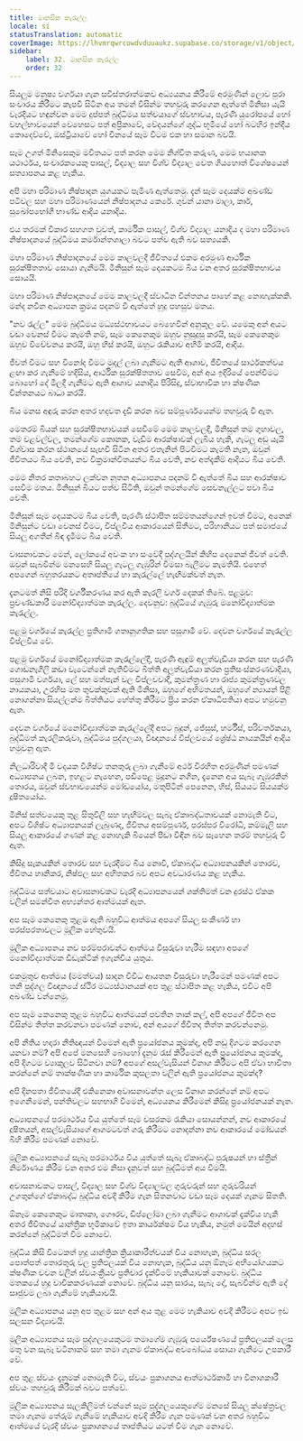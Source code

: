 ```yaml
---
title: මානසික කැරැල්ල
locale: si
statusTranslation: automatic
coverImage: https://lhvmrqwrcowdvduuaukz.supabase.co/storage/v1/object/public/strapi-uploads/small_cover-educacion-fundamental.webp-2d51a7828a2b1309555be27f7e2a61a0.webp
sidebar:
    label: 32. මානසික කැරැල්ල
    order: 32
---
```

සියලුම මනුෂ්‍ය වර්ගයා ගැන සවිස්තරාත්මකව අධ්‍යයනය කිරීමේ අරමුණින් ලොව පුරා සංචාරය කිරීමට කැපවී සිටින අය තමන් විසින්ම තහවුරු කරගෙන ඇත්තේ මිනිසා යැයි වැරදියට හඳුන්වන මෙම දුප්පත් බුද්ධිමය සත්වයාගේ ස්වභාවය, පැරණි යුරෝපයේ හෝ වහල්භාවයෙන් වෙහෙසට පත් අප්‍රිකාවේ, වේදයන්ගේ ශුද්ධ භූමියේ හෝ බටහිර ඉන්දීය කොදෙව්වේ, ඔස්ට්‍රියාවේ හෝ චීනයේ සෑම විටම එක හා සමාන බවයි.

සෑම උගත් මිනිසෙකුම මවිතයට පත් කරන මෙම නිශ්චිත කරුණ, මෙම භයානක යථාර්ථය, සංචාරකයෙකු පාසල්, විද්‍යාල සහ විශ්ව විද්‍යාල වෙත ගියහොත් විශේෂයෙන් සත්‍යාපනය කළ හැකිය.

අපි මහා පරිමාණ නිෂ්පාදන යුගයකට පැමිණ ඇත්තෙමු. දැන් සෑම දෙයක්ම අඛණ්ඩ පටිවල සහ මහා පරිමාණයෙන් නිෂ්පාදනය කෙරේ. ගුවන් යානා මාලා, කාර්, සුඛෝපභෝගී භාණ්ඩ ආදිය යනාදිය.

එය තරමක් විකාර සහගත වුවත්, කාර්මික පාසල්, විශ්ව විද්‍යාල යනාදිය ද මහා පරිමාණ නිෂ්පාදනයේ බුද්ධිමය කර්මාන්තශාලා බවට පත්ව ඇති බව සත්‍යයකි.

මහා පරිමාණ නිෂ්පාදනයේ මෙම කාලවලදී ජීවිතයේ එකම අරමුණ ආර්ථික සුරක්ෂිතතාව සොයා ගැනීමයි. මිනිසුන් සෑම දෙයකටම බිය වන අතර සුරක්ෂිතභාවය සොයයි.

මහා පරිමාණ නිෂ්පාදනයේ මෙම කාලවලදී ස්වාධීන චින්තනය පාහේ කළ නොහැක්කකි. මන්ද නවීන අධ්‍යාපන ක්‍රමය පදනම් වී ඇත්තේ හුදු පහසුව මතය.

"නව රැල්ල" මෙම බුද්ධිමය මධ්‍යස්ථභාවයට බෙහෙවින් අනුකූල වේ. යමෙකු අන් අයට වඩා වෙනස් වීමට කැමති නම්, සෑම කෙනෙකුම ඔහුව නුසුදුසු කරයි, සෑම කෙනෙකුම ඔහුව විවේචනය කරයි, ඔහු හිස් කරයි, ඔහුට රැකියාව අහිමි කරයි, ආදිය.

ජීවත් වීමට සහ විනෝද වීමට මුදල් ලබා ගැනීමට ඇති ආශාව, ජීවිතයේ සාර්ථකත්වය ළඟා කර ගැනීමේ හදිසිය, ආර්ථික සුරක්ෂිතතාව සෙවීම, අන් අය ඉදිරියේ පෙන්වීමට බොහෝ දේ මිලදී ගැනීමට ඇති ආශාව යනාදිය පිරිසිදු, ස්වාභාවික හා ක්ෂණික චින්තනයට බාධා කරයි.

බිය මනස අඳුරු කරන අතර හදවත දැඩි කරන බව සම්පූර්ණයෙන්ම තහවුරු වී ඇත.

මෙතරම් බියක් සහ සුරක්ෂිතභාවයක් සෙවීමේ මෙම කාලවලදී, මිනිසුන් තම ගුහාවල, තම වළවල්වල, තමන්ගේම කොනක, වැඩිම ආරක්ෂාවක් ලැබිය හැකි, ගැටලු අඩු යැයි විශ්වාස කරන ස්ථානයේ සැඟවී සිටින අතර එතැනින් පිටවීමට කැමති නැත, ඔවුන් ජීවිතයට බිය වෙති, නව වික්‍රමාන්විතයන්ට බිය වෙති, නව අත්දැකීම් ආදියට බිය වෙති.

මෙම නිතර කතාබහට ලක්වන නූතන අධ්‍යාපනය පදනම් වී ඇත්තේ බිය සහ ආරක්ෂාව සෙවීම මතය. මිනිසුන් බියට පත්ව සිටිති, ඔවුන් තමන්ගේම සෙවනැල්ලට පවා බිය වෙති.

මිනිසුන් සෑම දෙයකටම බිය වෙති, පැරණි ස්ථාපිත සම්මතයන්ගෙන් ඉවත් වීමට, අනෙක් මිනිසුන්ට වඩා වෙනස් වීමට, විප්ලවීය ආකාරයෙන් සිතීමට, පරිහානියට පත් සමාජයේ සියලු අගතීන් බිඳ දැමීමට බිය වෙති.

වාසනාවකට මෙන්, ලෝකයේ අවංක හා සංවේදී පුද්ගලයින් කිහිප දෙනෙක් ජීවත් වෙති. ඔවුන් සැබවින්ම මනසෙහි සියලු ගැටලු ගැඹුරින් විමසා බැලීමට කැමතියි. එහෙත් අපගෙන් බහුතරයකට අතෘප්තියේ හා කැරැල්ලේ හැඟීමක්වත් නැත.

දැනටමත් නිසි පරිදි වර්ගීකරණය කර ඇති කැරලි වර්ග දෙකක් තිබේ. පළමුව: ප්‍රචණ්ඩකාරී මනෝවිද්‍යාත්මක කැරැල්ල. දෙවනුව: බුද්ධියේ ගැඹුරු මනෝවිද්‍යාත්මක කැරැල්ල.

පළමු වර්ගයේ කැරැල්ල ප්‍රතිගාමී ගතානුගතික සහ පසුගාමී වේ. දෙවන වර්ගයේ කැරැල්ල විප්ලවීය වේ.

පළමු වර්ගයේ මනෝවිද්‍යාත්මක කැරැල්ලේදී, පැරණි ඇඳුම් අලුත්වැඩියා කරන සහ පැරණි ගොඩනැගිලි කඩා වැටෙන්නේ නැතිවීමට බිත්ති අලුත්වැඩියා කරන ප්‍රතිසංස්කරණවාදියා, පසුගාමී වර්ගයා, ලේ සහ මත්පැන් වල විප්ලවවාදී, කුමන්ත්‍රණ හා රාජ්‍ය කුමන්ත්‍රණවල නායකයා, උරහිස මත තුවක්කුවක් ඇති මිනිසා, ඔහුගේ අභිමතයන්, ඔහුගේ න්‍යායන් පිළි නොගන්නා සියල්ලන්ම බිත්තියට හේත්තු කිරීමට ප්‍රිය කරන ඒකාධිපතියා අපට හමුවනු ඇත.

දෙවන වර්ගයේ මනෝවිද්‍යාත්මක කැරැල්ලේදී අපට බුදුන්, ජේසුස්, හර්මීස්, පරිවර්තකයා, බුද්ධිමත් කැරලිකරුවා, බුද්ධිමය පුද්ගලයා, විඥානයේ විප්ලවයේ ශ්‍රේෂ්ඨ නායකයින් ආදිය හමුවනු ඇත.

නිලධාරිවාදී මී වදයක විශිෂ්ට තනතුරු ලබා ගැනීමේ අර්ථ විරහිත අරමුණින් පමණක් අධ්‍යාපනය ලබන, ඉහළට නැඟෙන, පඩිපෙළ මුදුනට නගින, දැනෙන අය සැබෑ ගැඹුරකින් තොරය, ඔවුන් ස්වභාවයෙන්ම මෝඩයෝය, මතුපිටින් පෙනෙන, හිස්, සියයට සියයක්ම දූෂිතයෝය.

මිනිස් සත්වයෙකු තුළ සිතුවිලි සහ හැඟීම්වල සැබෑ ඒකාබද්ධතාවයක් නොමැති විට, අපට විශිෂ්ට අධ්‍යාපනයක් ලැබුණද, ජීවිතය අසම්පූර්ණ, පරස්පර විරෝධී, කම්මැලි සහ සියලු ආකාරයේ ගණන් කළ නොහැකි බියෙන් පීඩා විඳින බව සෑහෙන තරම් තහවුරු වී ඇත.

කිසිදු සැකයකින් තොරව සහ වැරදීමට බිය නොවී, ඒකාබද්ධ අධ්‍යාපනයකින් තොරව, ජීවිතය හානිකර, නිෂ්ඵල සහ අහිතකර බව අපට අවධාරණය කළ හැකිය.

බුද්ධිමය සත්වයාට අවාසනාවකට වැරදි අධ්‍යාපනයෙන් ශක්තිමත් වන දුරස්ථ ඒකක වලින් සමන්විත අභ්‍යන්තර ආත්මයක් ඇත.

අප සෑම කෙනෙකු තුළම ඇති බහුවිධ ආත්මය අපගේ සියලු සංකීර්ණ හා පරස්පරතාවලට මූලික හේතුවයි.

මූලික අධ්‍යාපනය නව පරම්පරාවන්ට ආත්මය විසුරුවා හැරීම සඳහා අපගේ මනෝවිද්‍යාත්මක ඩිඩැක්ටික් ඉගැන්විය යුතුය.

එකමුතුව ආත්මය (මමත්වය) සාදන විවිධ ආයතන විසුරුවා හැරීමෙන් පමණක් අපට තනි පුද්ගල විඥානයේ ස්ථිර මධ්‍යස්ථානයක් අප තුළ ස්ථාපිත කළ හැකිය, එවිට අපි අඛණ්ඩ වන්නෙමු.

අප සෑම කෙනෙකු තුළම බහුවිධ ආත්මයක් පවතින තාක් කල්, අපි අපගේ ජීවිත අප විසින්ම තිත්ත කරවනවා පමණක් නොව, අන් අයගේ ජීවිතද තිත්ත කරවන්නෙමු.

අපි නීතිය හදාරා නීතිඥයන් වීමෙන් ඇති ප්‍රයෝජනය කුමක්ද, අපි නඩු දිගටම කරගෙන යනවා නම්? අපි අපේ මනසෙහි බොහෝ දැනුම රැස් කිරීමෙන් ඇති ප්‍රයෝජනය කුමක්ද, අපි දිගටම ව්‍යාකූලව සිටිනවා නම්? අපගේ අසල්වැසියන් විනාශ කිරීමට අපි ඒවා භාවිතා කරන්නේ නම් තාක්ෂණික හා කාර්මික කුසලතා වලින් ඇති ප්‍රයෝජනය කුමක්ද?

අපි දිනපතා ජීවිතයේදී එකිනෙකා අවාසනාවන්ත ලෙස විනාශ කරන්නේ නම් අපට ඉගෙනීමෙන්, පන්තිවලට සහභාගි වීමෙන්, අධ්‍යයනය කිරීමෙන් කිසිදු ප්‍රයෝජනයක් නැත.

අධ්‍යාපනයේ පරමාර්ථය විය යුත්තේ සෑම වසරකම රැකියා සොයන්නන්, නව ආකාරයේ දූෂිතයන්, අසල්වැසියාගේ ආගමටවත් ගරු කිරීමට නොදන්නා නව ආකාරයේ මෝඩයන් බිහි කිරීම පමණක් නොවේ.

මූලික අධ්‍යාපනයේ සැබෑ පරමාර්ථය විය යුත්තේ සැබෑ ඒකාබද්ධ පුරුෂයන් හා ස්ත්‍රීන් නිර්මාණය කිරීම වන අතර එම නිසා දැනුවත් සහ බුද්ධිමත් අය වීමයි.

අවාසනාවකට පාසල්, විද්‍යාල සහ විශ්ව විද්‍යාලවල ගුරුවරුන් සහ ගුරුවරියන් උගතුන්ගේ ඒකාබද්ධ බුද්ධිය අවදි කිරීම ගැන සිතනවාට වඩා සෑම දෙයක් ගැනම සිතති.

ඕනෑම කෙනෙකුට මාතෘකා, ගෞරව, ඩිප්ලෝමා ලබා ගැනීමට ආශාවක් දැක්විය හැකි අතර ජීවිතයේ යාන්ත්‍රික භූමිකාවේ ඉතා කාර්යක්ෂම විය හැකිය, නමුත් මෙයින් අදහස් කරන්නේ බුද්ධිමත් වීම නොවේ.

බුද්ධිය කිසි විටෙකත් හුදු යාන්ත්‍රික ක්‍රියාකාරීත්වයක් විය නොහැක, බුද්ධිය සරල පොත්පත් තොරතුරු වල ප්‍රතිඵලයක් විය නොහැක, බුද්ධිය යනු ඕනෑම අභියෝගයකට ක්ෂණික වචන වලින් ස්වයංක්‍රීයව ප්‍රතිචාර දැක්වීමේ හැකියාවක් නොවේ. බුද්ධිය මතකයේ හුදු වාචිකකරණයක් නොවේ. බුද්ධිය යනු සාරය, සැබෑ දේ, සැබවින්ම ඇති දේ සෘජුවම ලබා ගැනීමේ හැකියාවයි.

මූලික අධ්‍යාපනය යනු අප තුළම සහ අන් අය තුළ මෙම හැකියාව අවදි කිරීමට අපට ඉඩ සලසන විද්‍යාවයි.

මූලික අධ්‍යාපනය සෑම පුද්ගලයෙකුටම තමාගේම ගැඹුරු පර්යේෂණයේ ප්‍රතිඵලයක් ලෙස මතු වන සැබෑ වටිනාකම් සහ තමා ගැනම ඒකාබද්ධ අවබෝධය සොයා ගැනීමට උපකාරී වේ.

අප තුළ ස්වයං දැනුමක් නොමැති විට, ස්වයං ප්‍රකාශනය ආත්මාර්ථකාමී හා විනාශකාරී ස්වයං තහවුරු කිරීමක් බවට පත්වේ.

මූලික අධ්‍යාපනය සැලකිලිමත් වන්නේ සෑම පුද්ගලයෙකුගේම මනසේ සියලු ක්ෂේත්‍රවල තමා ගැනම තේරුම් ගැනීමේ හැකියාව අවදි කිරීම ගැන පමණක් වන අතර බහුවිධ ආත්මයේ වැරදි ස්වයං ප්‍රකාශනයේ තෘප්තියට යටත් වීම ගැන නොවේ.

